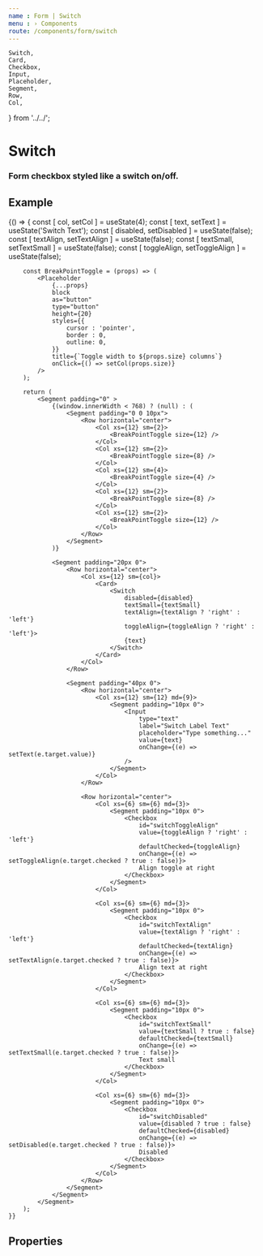 ```yaml
---
name : Form | Switch
menu : › Components
route: /components/form/switch
---
```


    Switch,
    Card,
    Checkbox,
    Input,
    Placeholder,
    Segment,
    Row,
    Col,
} from '../../';


# Switch
### Form checkbox styled like a switch on/off.


## Example

<Playground>
    {() => {
        const [ col, setCol ]                 = useState(4);
        const [ text, setText ]               = useState('Switch Text');
        const [ disabled, setDisabled ]       = useState(false);
        const [ textAlign, setTextAlign ]     = useState(false);
        const [ textSmall, setTextSmall ]     = useState(false);
        const [ toggleAlign, setToggleAlign ] = useState(false);

        const BreakPointToggle = (props) => (
            <Placeholder
                {...props}
                block
                as="button"
                type="button"
                height={20}
                styles={{
                    cursor : 'pointer',
                    border : 0,
                    outline: 0,
                }}
                title={`Toggle width to ${props.size} columns`}
                onClick={() => setCol(props.size)}
            />
        );

        return (
            <Segment padding="0" >
                {(window.innerWidth < 768) ? (null) : (
                    <Segment padding="0 0 10px">
                        <Row horizontal="center">
                            <Col xs={12} sm={2}>
                                <BreakPointToggle size={12} />
                            </Col>
                            <Col xs={12} sm={2}>
                                <BreakPointToggle size={8} />
                            </Col>
                            <Col xs={12} sm={4}>
                                <BreakPointToggle size={4} />
                            </Col>
                            <Col xs={12} sm={2}>
                                <BreakPointToggle size={8} />
                            </Col>
                            <Col xs={12} sm={2}>
                                <BreakPointToggle size={12} />
                            </Col>
                        </Row>
                    </Segment>
                )}

                <Segment padding="20px 0">
                    <Row horizontal="center">
                        <Col xs={12} sm={col}>
                            <Card>
                                <Switch
                                    disabled={disabled}
                                    textSmall={textSmall}
                                    textAlign={textAlign ? 'right' : 'left'}
                                    toggleAlign={toggleAlign ? 'right' : 'left'}>
                                    {text}
                                </Switch>
                            </Card>
                        </Col>
                    </Row>

                    <Segment padding="40px 0">
                        <Row horizontal="center">
                            <Col xs={12} sm={12} md={9}>
                                <Segment padding="10px 0">
                                    <Input
                                        type="text"
                                        label="Switch Label Text"
                                        placeholder="Type something..."
                                        value={text}
                                        onChange={(e) => setText(e.target.value)}
                                    />
                                </Segment>
                            </Col>
                        </Row>

                        <Row horizontal="center">
                            <Col xs={6} sm={6} md={3}>
                                <Segment padding="10px 0">
                                    <Checkbox
                                        id="switchToggleAlign"
                                        value={toggleAlign ? 'right' : 'left'}
                                        defaultChecked={toggleAlign}
                                        onChange={(e) => setToggleAlign(e.target.checked ? true : false)}>
                                        Align toggle at right
                                    </Checkbox>
                                </Segment>
                            </Col>

                            <Col xs={6} sm={6} md={3}>
                                <Segment padding="10px 0">
                                    <Checkbox
                                        id="switchTextAlign"
                                        value={textAlign ? 'right' : 'left'}
                                        defaultChecked={textAlign}
                                        onChange={(e) => setTextAlign(e.target.checked ? true : false)}>
                                        Align text at right
                                    </Checkbox>
                                </Segment>
                            </Col>

                            <Col xs={6} sm={6} md={3}>
                                <Segment padding="10px 0">
                                    <Checkbox
                                        id="switchTextSmall"
                                        value={textSmall ? true : false}
                                        defaultChecked={textSmall}
                                        onChange={(e) => setTextSmall(e.target.checked ? true : false)}>
                                        Text small
                                    </Checkbox>
                                </Segment>
                            </Col>

                            <Col xs={6} sm={6} md={3}>
                                <Segment padding="10px 0">
                                    <Checkbox
                                        id="switchDisabled"
                                        value={disabled ? true : false}
                                        defaultChecked={disabled}
                                        onChange={(e) => setDisabled(e.target.checked ? true : false)}>
                                        Disabled
                                    </Checkbox>
                                </Segment>
                            </Col>
                        </Row>
                    </Segment>
                </Segment>
            </Segment>
        );
    }}
</Playground>


## Properties

<Props of={Switch} />
